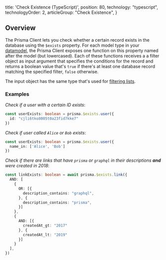 
  title: 'Check Existence (TypeScript)',
  position: 80,
  technology: "typescript",
  technologyOrder: 2,
  articleGroup: "Check Existence",
}

## Overview

The Prisma Client lets you check whether a certain record exists in the database using the `$exists` property. For each model type in your [datamodel](knul), the Prisma Client exposes one function on this property named after the model (but lowercased). Each of these functions receives a a filter object as input argument that specifies the conditions for the record and returns a boolean value that's `true` if there's at least one database record matching the specified filter, `false` otherwise.

The input object has the same type that's used for [filtering lists](rsc2#basic-filters-for-lists).

### Examples

_Check if a user with a certain ID exists_:

```ts
const userExists: boolean = prisma.$exists.user({
  id: "cjli6tko8005t0a23fid7kke7"
})
```

_Check if user called `Alice` or `Bob` exists_:

```ts
const userExists: boolean = prisma.$exists.user({
  name_in: ['Alice', 'Bob']
})
```

_Check if there are links that have `prisma` or `graphql` in their descriptions **and** were created in 2018_:

```ts
const linkExists: boolean = await prisma.$exists.link({
  AND: [
    {
      OR: [{
        description_contains: "graphql",
      }, {
        description_contains: "prisma",
      }]
    },
    {
      AND: [{
        createdAt_gt: "2017"
      }, {
        createdAt_lt: "2019"
      }]
    }
  ],
})
```